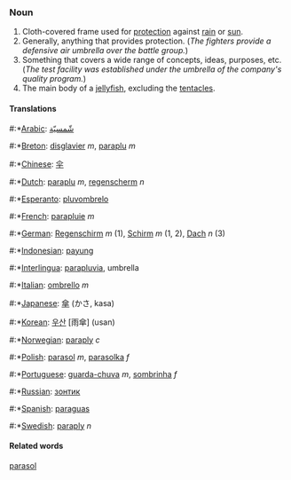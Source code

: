 ===Noun===
#Cloth-covered frame used for [[protection]] against [[rain]] or [[sun]].
#Generally, anything that provides protection.  (''The fighters provide a defensive air umbrella over the battle group.'')
#Something that covers a wide range of concepts, ideas, purposes, etc. (''The test facility was established under the umbrella of the company's quality program.'')
#The main body of a [[jellyfish]], excluding the [[tentacle]]s.

====Translations====
#:*[[Arabic]]: [[شّمسيّة]]
#:*[[Breton]]: [[disglavier]] ''m'', [[paraplu]] ''m''
#:*[[Chinese]]: [[伞]]
#:*[[Dutch]]: [[paraplu]] ''m'', [[regenscherm]] ''n''
#:*[[Esperanto]]: [[pluvombrelo]]
#:*[[French]]: [[parapluie]] ''m''
#:*[[German]]: [[Regenschirm]] ''m'' (1), [[Schirm]] ''m'' (1, 2), [[Dach]] ''n'' (3)
#:*[[Indonesian]]: [[payung]]
#:*[[Interlingua]]: [[parapluvia]], umbrella
#:*[[Italian]]: [[ombrello]] ''m''
#:*[[Japanese]]: [[傘]] (かさ, kasa)
#:*[[Korean]]: [[우산]] [雨傘] (usan)
#:*[[Norwegian]]: [[paraply]] ''c''
#:*[[Polish]]: [[parasol]] ''m'', [[parasolka]] ''f''
#:*[[Portuguese]]: [[guarda-chuva]] ''m'', [[sombrinha]] ''f''
#:*[[Russian]]: [[зонтик]]
#:*[[Spanish]]: [[paraguas]]
#:*[[Swedish]]: [[paraply]] ''n''

====Related words====
[[parasol]]